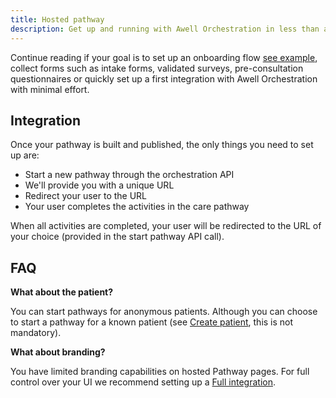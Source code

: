 ```yaml
---
title: Hosted pathway
description: Get up and running with Awell Orchestration in less than a day
---
```


Continue reading if your goal is to set up an onboarding flow [see example](/awell-orchestration/examples/onboarding-pathway), collect forms such as intake forms, validated surveys, pre-consultation questionnaires or quickly set up a first integration with Awell Orchestration with minimal effort.

## Integration

Once your pathway is built and published, the only things you need to set up are:

- Start a new pathway through the orchestration API
- We'll provide you with a unique URL
- Redirect your user to the URL
- Your user completes the activities in the care pathway

When all activities are completed, your user will be redirected to the URL of your choice (provided in the start pathway API call).

## FAQ

**What about the patient?**

You can start pathways for anonymous patients. Although you can choose to start a pathway for a known patient (see [Create patient](/awell-orchestration/api-reference/mutations/create-patient), this is not mandatory).

**What about branding?**

You have limited branding capabilities on hosted Pathway pages. For full control over your UI we recommend setting up a [Full integration](https://developers.awellhealth.com/awell-orchestration/docs/tutorials/get-started-with-awell).
